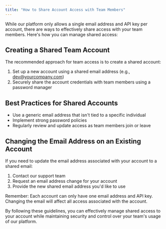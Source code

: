 ```yaml
---
title: "How to Share Account Access with Team Members"
---
```


While our platform only allows a single email address and API key per account, there are ways to effectively share access with your team members. Here's how you can manage shared access:

## Creating a Shared Team Account

The recommended approach for team access is to create a shared account:

1. Set up a new account using a shared email address (e.g., dev@yourcompany.com)
2. Securely share the account credentials with team members using a password manager

## Best Practices for Shared Accounts

- Use a generic email address that isn't tied to a specific individual
- Implement strong password policies
- Regularly review and update access as team members join or leave

## Changing the Email Address on an Existing Account

If you need to update the email address associated with your account to a shared email:

1. Contact our support team
2. Request an email address change for your account
3. Provide the new shared email address you'd like to use

<Note>
  Remember: Each account can only have one email address and API key. Changing
  the email will affect all access associated with the account.
</Note>

By following these guidelines, you can effectively manage shared access to your account while maintaining security and control over your team's usage of our platform.
